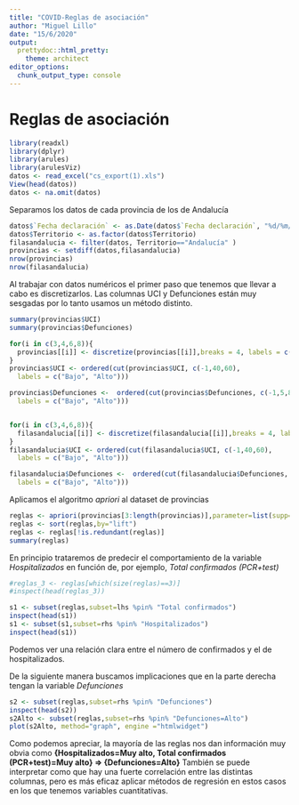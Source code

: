 ```yaml
---
title: "COVID-Reglas de asociación"
author: "Miguel Lillo"
date: "15/6/2020"
output: 
  prettydoc::html_pretty:
    theme: architect
editor_options: 
  chunk_output_type: console
---
```

# Reglas de asociación

```r
library(readxl)
library(dplyr)
library(arules)
library(arulesViz)
datos <- read_excel("cs_export(1).xls")
View(head(datos))
datos <- na.omit(datos)
```
Separamos los datos de cada provincia de los de Andalucía
```r
datos$`Fecha declaración` <- as.Date(datos$`Fecha declaración`, "%d/%m/%Y")
datos$Territorio <- as.factor(datos$Territorio)
filasandalucia <- filter(datos, Territorio=="Andalucía" )
provincias <- setdiff(datos,filasandalucia)
nrow(provincias)
nrow(filasandalucia)
```
Al trabajar con datos numéricos el primer paso que tenemos que llevar a cabo es discretizarlos. Las columnas UCI y Defunciones están muy sesgadas por lo tanto usamos un método distinto.
```r
summary(provincias$UCI)
summary(provincias$Defunciones)
```

```r
for(i in c(3,4,6,8)){
  provincias[[i]] <- discretize(provincias[[i]],breaks = 4, labels = c("Bajo","Normal","Alto","Muy alto"))  
}
provincias$UCI <- ordered(cut(provincias$UCI, c(-1,40,60),
  labels = c("Bajo", "Alto")))

provincias$Defunciones <-  ordered(cut(provincias$Defunciones, c(-1,5,80),
  labels = c("Bajo", "Alto")))


for(i in c(3,4,6,8)){
  filasandalucia[[i]] <- discretize(filasandalucia[[i]],breaks = 4, labels = c("Bajo","Normal","Alto","Muy alto"))  
}
filasandalucia$UCI <- ordered(cut(filasandalucia$UCI, c(-1,40,60),
  labels = c("Bajo", "Alto")))

filasandalucia$Defunciones <-  ordered(cut(filasandalucia$Defunciones, c(-1,5,80),
  labels = c("Bajo", "Alto")))
```

Aplicamos el algoritmo _apriori_ al dataset de provincias

```r
reglas <- apriori(provincias[3:length(provincias)],parameter=list(supp=0.05,conf=0.5, minlen=2))
reglas <- sort(reglas,by="lift")
reglas <- reglas[!is.redundant(reglas)]
summary(reglas)
```

En principio trataremos de predecir el comportamiento de la variable _Hospitalizados_ en función de, por ejemplo, _Total confirmados (PCR+test)_ 
```r
#reglas_3 <- reglas[which(size(reglas)==3)]
#inspect(head(reglas_3))

s1 <- subset(reglas,subset=lhs %pin% "Total confirmados")
inspect(head(s1))
s1 <- subset(s1,subset=rhs %pin% "Hospitalizados")
inspect(head(s1))
```

Podemos ver una relación clara entre el número de confirmados y el de hospitalizados.

De la siguiente manera buscamos implicaciones que en la parte derecha tengan la variable _Defunciones_
```r
s2 <- subset(reglas,subset=rhs %pin% "Defunciones")
inspect(head(s2))
s2Alto <- subset(reglas,subset=rhs %pin% "Defunciones=Alto")
plot(s2Alto, method="graph", engine ="htmlwidget")
```

Como podemos apreciar, la mayoría de las reglas nos dan información muy obvia como **{Hospitalizados=Muy alto, Total confirmados (PCR+test)=Muy alto} => {Defunciones=Alto}**
También se puede interpretar como que hay una fuerte correlación entre las distintas columnas, pero es más eficaz aplicar métodos de regresión en estos casos en los que tenemos variables cuantitativas.







